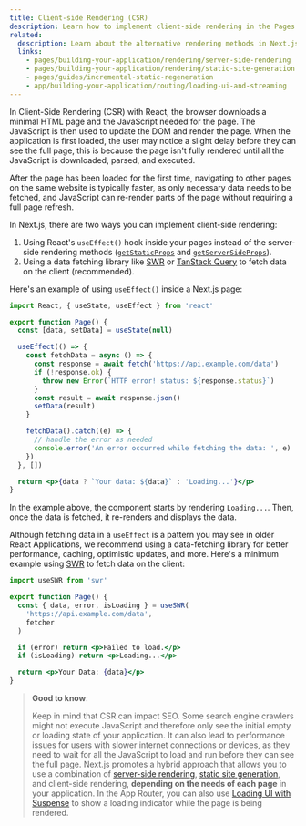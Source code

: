 ```yaml
---
title: Client-side Rendering (CSR)
description: Learn how to implement client-side rendering in the Pages Router.
related:
  description: Learn about the alternative rendering methods in Next.js.
  links:
    - pages/building-your-application/rendering/server-side-rendering
    - pages/building-your-application/rendering/static-site-generation
    - pages/guides/incremental-static-regeneration
    - app/building-your-application/routing/loading-ui-and-streaming
---
```


In Client-Side Rendering (CSR) with React, the browser downloads a minimal HTML page and the JavaScript needed for the page. The JavaScript is then used to update the DOM and render the page. When the application is first loaded, the user may notice a slight delay before they can see the full page, this is because the page isn't fully rendered until all the JavaScript is downloaded, parsed, and executed.

After the page has been loaded for the first time, navigating to other pages on the same website is typically faster, as only necessary data needs to be fetched, and JavaScript can re-render parts of the page without requiring a full page refresh.

In Next.js, there are two ways you can implement client-side rendering:

1. Using React's `useEffect()` hook inside your pages instead of the server-side rendering methods ([`getStaticProps`](/docs/pages/building-your-application/data-fetching/get-static-props) and [`getServerSideProps`](/docs/pages/building-your-application/data-fetching/get-server-side-props)).
2. Using a data fetching library like [SWR](https://swr.vercel.app/) or [TanStack Query](https://tanstack.com/query/latest/) to fetch data on the client (recommended).

Here's an example of using `useEffect()` inside a Next.js page:

```jsx filename="pages/index.js"
import React, { useState, useEffect } from 'react'

export function Page() {
  const [data, setData] = useState(null)

  useEffect(() => {
    const fetchData = async () => {
      const response = await fetch('https://api.example.com/data')
      if (!response.ok) {
        throw new Error(`HTTP error! status: ${response.status}`)
      }
      const result = await response.json()
      setData(result)
    }

    fetchData().catch((e) => {
      // handle the error as needed
      console.error('An error occurred while fetching the data: ', e)
    })
  }, [])

  return <p>{data ? `Your data: ${data}` : 'Loading...'}</p>
}
```

In the example above, the component starts by rendering `Loading...`. Then, once the data is fetched, it re-renders and displays the data.

Although fetching data in a `useEffect` is a pattern you may see in older React Applications, we recommend using a data-fetching library for better performance, caching, optimistic updates, and more. Here's a minimum example using [SWR](https://swr.vercel.app/) to fetch data on the client:

```jsx filename="pages/index.js"
import useSWR from 'swr'

export function Page() {
  const { data, error, isLoading } = useSWR(
    'https://api.example.com/data',
    fetcher
  )

  if (error) return <p>Failed to load.</p>
  if (isLoading) return <p>Loading...</p>

  return <p>Your Data: {data}</p>
}
```

> **Good to know**:
>
> Keep in mind that CSR can impact SEO. Some search engine crawlers might not execute JavaScript and therefore only see the initial empty or loading state of your application. It can also lead to performance issues for users with slower internet connections or devices, as they need to wait for all the JavaScript to load and run before they can see the full page. Next.js promotes a hybrid approach that allows you to use a combination of [server-side rendering](/docs/pages/building-your-application/rendering/server-side-rendering), [static site generation](/docs/pages/building-your-application/rendering/static-site-generation), and client-side rendering, **depending on the needs of each page** in your application. In the App Router, you can also use [Loading UI with Suspense](/docs/app/building-your-application/routing/loading-ui-and-streaming) to show a loading indicator while the page is being rendered.
